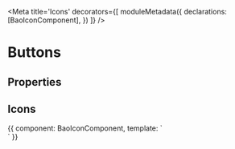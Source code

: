 
<Meta title='Icons' decorators={[
  moduleMetadata({
    declarations: [BaoIconComponent],
  })
]} />

# Buttons

## Properties

<Props of={BaoIconComponent} />

## Icons
<Preview>
  <Story name='Icons'>{{
    component: BaoIconComponent,
    template: `
      <div style="display: grid; grid-column-gap: 1rem; grid-template-columns: 2rem 2rem 2rem 2rem 2rem 2rem 2rem 2rem 2rem 2rem">
        <bao-icon title="anchor" svgIcon="icon-anchor"></bao-icon>
        <bao-icon title="apps" svgIcon="icon-apps"></bao-icon>
        <bao-icon title="archive" svgIcon="icon-archive"></bao-icon>
        <bao-icon title="arrow-left" svgIcon="icon-arrow-left"></bao-icon>
        <bao-icon title="arrow-right" svgIcon="icon-arrow-right"></bao-icon>
        <bao-icon title="bell-active" svgIcon="icon-bell-active"></bao-icon>
        <bao-icon title="bell-off" svgIcon="icon-bell-off"></bao-icon>
        <bao-icon title="bell" svgIcon="icon-bell"></bao-icon>
        <bao-icon title="bolt" svgIcon="icon-bolt"></bao-icon>
        <bao-icon title="book" svgIcon="icon-book"></bao-icon>
        <bao-icon title="briefcase" svgIcon="icon-briefcase"></bao-icon>
        <bao-icon title="calendar" svgIcon="icon-calendar"></bao-icon>
        <bao-icon title="check-circle-full" svgIcon="icon-check-circle-full"></bao-icon>
        <bao-icon title="check-circle" svgIcon="icon-check-circle"></bao-icon>
        <bao-icon title="check" svgIcon="icon-check"></bao-icon>
        <bao-icon title="chevron-down" svgIcon="icon-chevron-down"></bao-icon>
        <bao-icon title="chevron-left" svgIcon="icon-chevron-left"></bao-icon>
        <bao-icon title="chevron-right" svgIcon="icon-chevron-right"></bao-icon>
        <bao-icon title="chevron-up" svgIcon="icon-chevron-up"></bao-icon>
        <bao-icon title="clipboard" svgIcon="icon-clipboard"></bao-icon>
        <bao-icon title="clock" svgIcon="icon-clock"></bao-icon>
        <bao-icon title="comment" svgIcon="icon-comment"></bao-icon>
        <bao-icon title="cone-fill" svgIcon="icon-cone-fill"></bao-icon>
        <bao-icon title="cone" svgIcon="icon-cone"></bao-icon>
        <bao-icon title="copy" svgIcon="icon-copy"></bao-icon>
        <bao-icon title="copyright" svgIcon="icon-copyright"></bao-icon>
        <bao-icon title="cut" svgIcon="icon-cut"></bao-icon>
        <bao-icon title="delivery" svgIcon="icon-delivery"></bao-icon>
        <bao-icon title="dot-bullet" svgIcon="icon-dot-bullet"></bao-icon>
        <bao-icon title="dot-interpunct" svgIcon="icon-dot-interpunct"></bao-icon>
        <bao-icon title="download" svgIcon="icon-download"></bao-icon>
        <bao-icon title="droplet" svgIcon="icon-droplet"></bao-icon>
        <bao-icon title="duplicate" svgIcon="icon-duplicate"></bao-icon>
        <bao-icon title="edit" svgIcon="icon-edit"></bao-icon>
        <bao-icon title="email" svgIcon="icon-email"></bao-icon>
        <bao-icon title="error" svgIcon="icon-error"></bao-icon>
        <bao-icon title="exclamation" svgIcon="icon-exclamation"></bao-icon>
        <bao-icon title="externallink" svgIcon="icon-externallink"></bao-icon>
        <bao-icon title="eye-off" svgIcon="icon-eye-off"></bao-icon>
        <bao-icon title="eye" svgIcon="icon-eye"></bao-icon>
        <bao-icon title="file-edit" svgIcon="icon-file-edit"></bao-icon>
        <bao-icon title="file-pdf" svgIcon="icon-file-pdf"></bao-icon>
        <bao-icon title="file" svgIcon="icon-file"></bao-icon>
        <bao-icon title="filters" svgIcon="icon-filters"></bao-icon>
        <bao-icon title="flag" svgIcon="icon-flag"></bao-icon>
        <bao-icon title="folder" svgIcon="icon-folder"></bao-icon>
        <bao-icon title="heart" svgIcon="icon-heart"></bao-icon>
        <bao-icon title="help" svgIcon="icon-help"></bao-icon>
        <bao-icon title="home" svgIcon="icon-home"></bao-icon>
        <bao-icon title="image" svgIcon="icon-image"></bao-icon>
        <bao-icon title="info" svgIcon="icon-info"></bao-icon>
        <bao-icon title="key" svgIcon="icon-key"></bao-icon>
        <bao-icon title="layers" svgIcon="icon-layers"></bao-icon>
        <bao-icon title="link" svgIcon="icon-link"></bao-icon>
        <bao-icon title="list" svgIcon="icon-list"></bao-icon>
        <bao-icon title="location" svgIcon="icon-location"></bao-icon>
        <bao-icon title="lock" svgIcon="icon-lock"></bao-icon>
        <bao-icon title="log-in" svgIcon="icon-log-in"></bao-icon>
        <bao-icon title="log-out" svgIcon="icon-log-out"></bao-icon>
        <bao-icon title="map" svgIcon="icon-map"></bao-icon>
        <bao-icon title="menu" svgIcon="icon-menu"></bao-icon>
        <bao-icon title="minus-circle-full" svgIcon="icon-minus-circle-full"></bao-icon>
        <bao-icon title="minus-circle" svgIcon="icon-minus-circle"></bao-icon>
        <bao-icon title="minus" svgIcon="icon-minus"></bao-icon>
        <bao-icon title="money" svgIcon="icon-money"></bao-icon>
        <bao-icon title="more-horizontal" svgIcon="icon-more-horizontal"></bao-icon>
        <bao-icon title="more-vertical" svgIcon="icon-more-vertical"></bao-icon>
        <bao-icon title="music" svgIcon="icon-music"></bao-icon>
        <bao-icon title="package" svgIcon="icon-package"></bao-icon>
        <bao-icon title="paperclip" svgIcon="icon-paperclip"></bao-icon>
        <bao-icon title="partner-bell" svgIcon="icon-partner-bell"></bao-icon>
        <bao-icon title="partner-hydroquebec" svgIcon="icon-partner-hydroquebec"></bao-icon>
        <bao-icon title="phone" svgIcon="icon-phone"></bao-icon>
        <bao-icon title="plus-circle-full" svgIcon="icon-plus-circle-full"></bao-icon>
        <bao-icon title="plus-circle" svgIcon="icon-plus-circle"></bao-icon>
        <bao-icon title="plus" svgIcon="icon-plus"></bao-icon>
        <bao-icon title="position" svgIcon="icon-position"></bao-icon>
        <bao-icon title="print" svgIcon="icon-print"></bao-icon>
        <bao-icon title="refresh" svgIcon="icon-refresh"></bao-icon>
        <bao-icon title="road" svgIcon="icon-road"></bao-icon>
        <bao-icon title="save" svgIcon="icon-save"></bao-icon>
        <bao-icon title="search" svgIcon="icon-search"></bao-icon>
        <bao-icon title="send" svgIcon="icon-send"></bao-icon>
        <bao-icon title="settings" svgIcon="icon-settings"></bao-icon>
        <bao-icon title="share" svgIcon="icon-share"></bao-icon>
        <bao-icon title="shoppingbag" svgIcon="icon-shoppingbag"></bao-icon>
        <bao-icon title="social-facebook" svgIcon="icon-social-facebook"></bao-icon>
        <bao-icon title="social-flickr" svgIcon="icon-social-flickr"></bao-icon>
        <bao-icon title="social-instagram" svgIcon="icon-social-instagram"></bao-icon>
        <bao-icon title="social-linkedin" svgIcon="icon-social-linkedin"></bao-icon>
        <bao-icon title="social-twitter" svgIcon="icon-social-twitter"></bao-icon>
        <bao-icon title="social-youtube" svgIcon="icon-social-youtube"></bao-icon>
        <bao-icon title="star" svgIcon="icon-star"></bao-icon>
        <bao-icon title="steps" svgIcon="icon-steps"></bao-icon>
        <bao-icon title="table" svgIcon="icon-table"></bao-icon>
        <bao-icon title="tag" svgIcon="icon-tag"></bao-icon>
        <bao-icon title="thumb-down-full" svgIcon="icon-thumb-down-full"></bao-icon>
        <bao-icon title="thumb-down" svgIcon="icon-thumb-down"></bao-icon>
        <bao-icon title="thumb-up-full" svgIcon="icon-thumb-up-full"></bao-icon>
        <bao-icon title="thumb-up" svgIcon="icon-thumb-up"></bao-icon>
        <bao-icon title="ticket" svgIcon="icon-ticket"></bao-icon>
        <bao-icon title="trash" svgIcon="icon-trash"></bao-icon>
        <bao-icon title="unlock" svgIcon="icon-unlock"></bao-icon>
        <bao-icon title="upload" svgIcon="icon-upload"></bao-icon>
        <bao-icon title="user-circle" svgIcon="icon-user-circle"></bao-icon>
        <bao-icon title="user" svgIcon="icon-user"></bao-icon>
        <bao-icon title="users" svgIcon="icon-users"></bao-icon>
        <bao-icon title="warning" svgIcon="icon-warning"></bao-icon>
        <bao-icon title="website" svgIcon="icon-website"></bao-icon>
        <bao-icon title="wheelchair" svgIcon="icon-wheelchair"></bao-icon>
        <bao-icon title="x-circle-full" svgIcon="icon-x-circle-full"></bao-icon>
        <bao-icon title="x-circle" svgIcon="icon-x-circle"></bao-icon>
        <bao-icon title="x" svgIcon="icon-x"></bao-icon>
      </div>
    `
  }}</Story>
</Preview>
